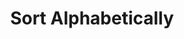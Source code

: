 ---
title: Sort Alphabetically
description: 'Welcome to the Reaction Tutorial Catalog. Here you search through Reactions to find your desired reaction.'
icon: book-open
---